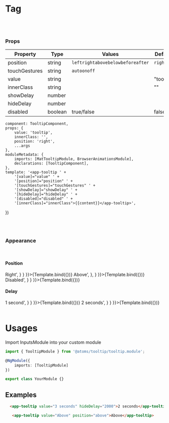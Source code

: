 
<Meta
    title="Atoms/Tooltip"
    component={TooltipComponent}/>

# Tag
<br/>
<br/>

### Props
| Property | Type  | Values | Default  |
| ------ | --------- |------ | --------- |
| position    | string |  <code>left</code><code>right</code><code>above</code><code>below</code><code>before</code><code>after</code> | <code>right</code> |
| touchGestures    | string |  <code>auto</code><code>on</code><code>off</code> |  |
| value    | string |   | "tooltip" |
| innerClass    | string |   | "" |
| showDelay    | number |   |  |
| hideDelay    | number |   |  |
| disabled    | boolean |  true/false       | false  |


    component: TooltipComponent,
    props: {
        value: 'tooltip',
        innerClass: '',
        position: 'right',
        ...args
    },
    moduleMetadata: {
        imports: [MatTooltipModule, BrowserAnimationsModule],
        declarations: [TooltipComponent],
    },
    template: '<app-tooltip ' +
        '[value]="value" ' +
        '[position]="position" ' +
        '[touchGestures]="touchGestures" ' +
        '[showDelay]="showDelay" ' +
        '[hideDelay]="hideDelay" ' +
        '[disabled]="disabled" ' +
        '[innerClass]="innerClass">{{content}}</app-tooltip>',
})

<br/>
<br/>

### Appearance

<br/>

#### Position
<Canvas>
    <Story name='Right'
           height={200}
           args={{
               content: 'Right',
               value: 'Right'
           }}
           parameters={{
               docs: {
                   source: {
                       code: '<app-tooltip value="Right">Right</app-tooltip>',
                   }
               }
           }}>{Template.bind({})}
    </Story>
    <Story name='Above'
           height={200}
           args={{
               content: 'Above',
               value: 'Above',
               position: 'above'
           }}
           parameters={{
               docs: {
                   source: {
                       code: '<app-tooltip value="Above" position="above">Above</app-tooltip>',
                   },
               }
           }}>{Template.bind({})}
    </Story>
    <Story name='Disabled'
           height={200}
           args={{
               content: 'Disabled',
               value: 'Disabled',
               position: 'above',
               disabled: true
           }}
           parameters={{
               docs: {
                   source: {
                       code: '<app-tooltip value="Disabled" disabled="true">Disabled</app-tooltip>',
                   }
               }
           }}>{Template.bind({})}
    </Story>
</Canvas>

#### Delay
<Canvas>
    <Story name='Show Delay'
           height={200}
           args={{
               content: '1 second',
               value: '1 second',
               showDelay: 1000,
               position: 'above'
           }}
           parameters={{
               docs: {
                   source: {
                       code: '<app-tooltip value="1 second" showDelay="2000">1 second</app-tooltip>',
                   }
               }
           }}>{Template.bind({})}
    </Story>
    <Story name='Hide Delay'
           height={200}
           args={{
               content: '2 seconds',
               value: '2 seconds',
               hideDelay: 2000,
               position: 'above'
           }}
           parameters={{
               docs: {
                   source: {
                       code: '<app-tooltip value="3 seconds" hideDelay="2000">2 seconds</app-tooltip>',
                   }
               }
           }}>{Template.bind({})}
    </Story>
</Canvas>

<br/>
<br/>

# Usages

Import InputsModule into your custom module

```typescript
import { TooltipModule } from '@atoms/tooltip/tooltip.module';

@NgModule({
    imports: [TooltipModule]
})

export class YourModule {}
```

## Examples

  ```html
    <app-tooltip value="3 seconds" hideDelay="2000">2 seconds</app-tooltip>
```
 ```html
    <app-tooltip value="Above" position="above">Above</app-tooltip>
  ```

